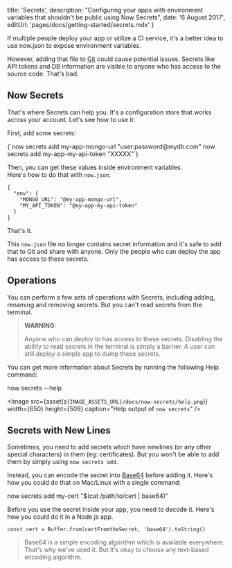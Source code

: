 

  title: 'Secrets',
  description:
    "Configuring your apps with environment variables that shouldn't be public using Now Secrets",
  date: '6 August 2017',
  editUrl: 'pages/docs/getting-started/secrets.mdx'
}

If multiple people deploy your app or utilize a CI service, it's a better idea to use <InternalLink href="/docs/getting-started/environment-variables#via-“now.json”">now.json</InternalLink> to expose environment variables.

However, adding that file to [Git](https://en.wikipedia.org/wiki/Git) could cause potential issues. Secrets like API tokens and DB information are visible to anyone who has access to the source code. That's bad.

## Now Secrets

That's where <Now color="#000"/> Secrets can help you. It's a configuration store that works across your account. Let's see how to use it:

First, add some secrets:

<TerminalInput>
  {`now secrets add my-app-mongo-url "user:password@mydb.com"
now secrets add my-app-my-api-token "XXXXX"`}
</TerminalInput>

Then, you can get these values inside environment variables.<br/>
Here's how to do that with `now.json`:

```
{
  "env": {
    "MONGO_URL": "@my-app-mongo-url",
    "MY_API_TOKEN": "@my-app-my-api-token"
  }
}
```

That's it.

This `now.json` file no longer contains secret information and it's safe to add that to Git and share with anyone. Only the people who can deploy the app has access to these secrets.

## Operations

You can perform a few sets of operations with <Now color="#000"/> Secrets, including adding, renaming and removing secrets. But you can't read secrets from the terminal.

> **WARNING**:
>
> Anyone who can deploy to <Now color="#000"/> has access to these secrets. Disabling the ability to read secrets in the terminal is simply a barrier.
> A user can still deploy a simple app to dump these secrets.

You can get more information about <Now color="#000"/> Secrets by running the following Help command:

<TerminalInput>now secrets --help</TerminalInput>

<Image
  src={asset(`${IMAGE_ASSETS_URL}/docs/now-secrets/help.png`)}
  width={650}
  height={509}
  caption="Help output of `now secrets`"
/>

## Secrets with New Lines

Sometimes, you need to add secrets which have newlines (or any other special characters) in them (eg: certificates). But you won't be able to add them by simply using `now secrets add`.

Instead, you can encode the secret into [Base64](https://en.wikipedia.org/wiki/Base64) before adding it. Here's how you could do that on Mac/Linux with a single command:

<!-- prettier-ignore -->
<TerminalInput>now secrets add my-cert "$(cat /path/to/cert | base64)"</TerminalInput>

Before you use the secret inside your app, you need to decode it. Here's how you could do it in a Node.js app.

```
const cert = Buffer.from(certFromtheSecret, 'base64').toString()
```

> Base64 is a simple encoding algorithm which is available everywhere.<br/>
> That's why we've used it. But it's okay to choose any text-based encoding algorithm.

